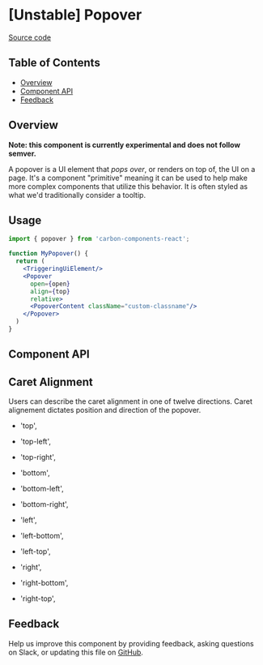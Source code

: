 
# [Unstable] Popover

[Source code](https://github.com/carbon-design-system/carbon/tree/main/packages/react/src/components/Popover)

<!-- START doctoc generated TOC please keep comment here to allow auto update -->
<!-- DON'T EDIT THIS SECTION, INSTEAD RE-RUN doctoc TO UPDATE -->

## Table of Contents

- [Overview](#overview)
- [Component API](#component-api)
- [Feedback](#feedback)

<!-- END doctoc generated TOC please keep comment here to allow auto update -->

## Overview

**Note: this component is currently experimental and does not follow semver.**

A popover is a UI element that _pops over_, or renders on top of, the UI on a
page. It's a component "primitive" meaning it can be used to help make more
complex components that utilize this behavior. It is often styled as what we'd
traditionally consider a tooltip.

## Usage 

```jsx
import { popover } from 'carbon-components-react';

function MyPopover() {
  return (
    <TriggeringUiElement/>
    <Popover 
      open={open} 
      align={top} 
      relative>
      <PopoverContent className="custom-classname"/>
    </Popover>
  )
}
```

## Component API

<Props />

## Caret Alignment 

Users can describe the caret alignment in one of twelve directions. Caret alignement dictates position and direction of the popover.

- 'top',
- 'top-left',
- 'top-right',

- 'bottom',
- 'bottom-left',
- 'bottom-right',

- 'left',
- 'left-bottom',
- 'left-top',

- 'right',
- 'right-bottom',
- 'right-top',

## Feedback

Help us improve this component by providing feedback, asking questions on Slack,
or updating this file on
[GitHub](https://github.com/carbon-design-system/carbon/edit/main/packages/react/src/components/Popover/Popover.mdx).
